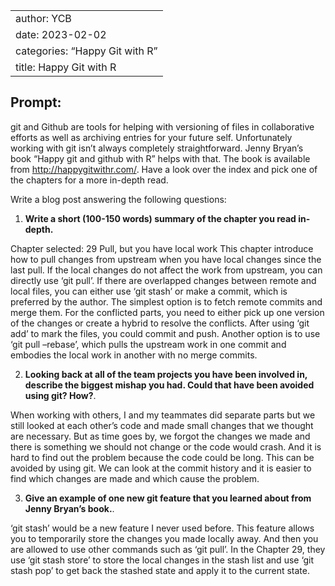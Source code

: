 
---
author: YCB
date: 2023-02-02
categories: "Happy Git with R"
title: Happy Git with R
---


## Prompt:

git and Github are tools for helping with versioning of files in collaborative efforts as well as archiving entries for your future self. 
Unfortunately working with git isn't always completely straightforward. 
Jenny Bryan's book "Happy git and github with R" helps with that. The book is available from [http://happygitwithr.com/](http://happygitwithr.com/). Have a look over the index and pick one of the chapters for a more in-depth read.

Write a blog post answering the following questions: 

1. **Write a short (100-150 words) summary of the chapter you read in-depth.**

Chapter selected: 29 Pull, but you have local work
This chapter introduce how to pull changes from upstream when you have local changes since the last pull. If the local changes do not affect the work from upstream, you can directly use 'git pull'. If there are overlapped changes between remote and local files, you can either use 'git stash' or make a commit, which is preferred by the author. The simplest option is to fetch remote commits and merge them. For the conflicted parts, you need to either pick up one version of the changes or create a hybrid to resolve the conflicts. After using 'git add' to mark the files, you could commit and push. Another option is to use 'git pull --rebase', which pulls the upstream work in one commit and embodies the local work in another with no merge commits.

2. **Looking back at all of the team projects you have been involved in, describe the biggest mishap you had. Could that have been avoided using git? How?**. 

When working with others, I and my teammates did separate parts but we still looked at each other's code and made small changes that we thought are necessary. But as time goes by, we forgot the changes we made and there is something we should not change or the code would crash. And it is hard to find out the problem because the code could be long.
This can be avoided by using git. We can look at the commit history and it is easier to find which changes are made and which cause the problem.

3. **Give an example of one new git feature that you learned about from Jenny Bryan's book.**.

'git stash' would be a new feature I never used before. This feature allows you to temporarily store the changes you made locally away. And then you are allowed to use other commands such as 'git pull'. In the Chapter 29, they use 'git stash store' to store the local changes in the stash list and use  'git stash pop' to get back the stashed state and apply it to the current state. 

